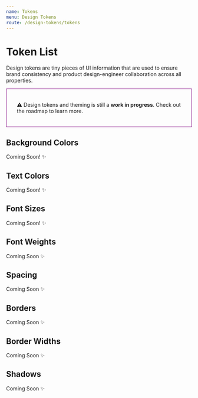 ```yaml
---
name: Tokens
menu: Design Tokens
route: /design-tokens/tokens
---
```



# Token List

Design tokens are tiny pieces of UI information that are used to ensure brand
consistency and product design-engineer collaboration across all properties.

<div style="border:solid 1px purple; padding: 20px 28px;">
  <p>
    ⚠️ Design tokens and theming is still a <strong>work in progress</strong>.
    Check out the roadmap to learn more.
  </p>
</div>

<Tokens />

## Background Colors

Coming Soon! ✨

## Text Colors

Coming Soon! ✨

## Font Sizes

Coming Soon! ✨

## Font Weights

Coming Soon ✨

## Spacing

Coming Soon ✨

## Borders

Coming Soon ✨

## Border Widths

Coming Soon ✨

## Shadows

Coming Soon ✨
